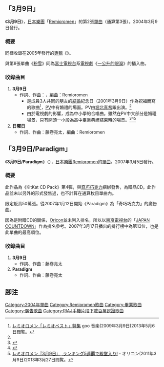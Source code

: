 {{Infobox Single
| Name           = 3月9日
| Artist         = [[Remioromen|Remioromen]]
| Album          = [[Ether|ether [蒼穹]]]
| A-side         = 
| B-side         = 日曜日
| Released       = 2004年3月9日
| Format         = 
| Recorded       = OORONG TOKYO STUDIO
| Genre          = [[J-POP|J-POP]]
| Length         = 
| Label          = [[SPEEDSTAR_RECORDS|SPEEDSTAR RECORDS]]
| Writer         = 藤卷亮太
| Producer       = [[Remioromen|Remioromen]]&[[小林武史|小林武史]]
| Certification  = *金（[[日本唱片協會|日本唱片協會]]）
| Chart position = *週間最高排行第11位（[[Oricon|Oricon]]）
| Last single    = [[電話_(Remioromen單曲)|電話]]<br />（2003年）
| This single    = '''3月9日'''<br />（2004年）
| Next single    = [[刺槐花_(Remioromen單曲)|刺槐花]]<br />（2004年）
}}

== 「3月9日」 ==
《'''3月9日'''》，[[日本|日本]][[樂團|樂團]]「[[Remioromen|Remioromen]]」的第2張[[單曲|單曲]]（通算第3張）。2004年3月9日發行。

=== 概要 ===
同樣收錄在2005年發行的[[專輯|專輯]]《{{tsl|ja|ether|Ether|ether [蒼穹]}}》。

與第8張單曲《[[粉雪_(Remioromen單曲)|粉雪]]》同為[[富士電視台|富士電視台]]系[[電視劇|電視劇]]《[[一公升的眼淚_(電視劇)|一公升的眼淚]]》的插入曲。

=== 收錄曲目 ===
#'''3月9日'''
#*作詞、作曲：{{tsl|ja|藤巻亮太|藤卷亮太}}，編曲：Remioromen
#**是成員3人共同的朋友的[[婚礼|結婚]]紀念日（2001年3月9日）作為祝福而寫的歌曲<ref>[http://music.goo.ne.jp/special/remioromen_090309/ レミオロメン「レミオベスト」特集] {{Wayback|url=http://music.goo.ne.jp/special/remioromen_090309/ |date=20140501235818 }} goo 音楽(2009年3月9日)2013年5月6日閲覧。</ref>，[[音樂影片|PV]]中有婚禮的場面。PV由[[堀北真希|堀北真希]]跟{{tsl|ja|池田鉄洋}}出演。<ref name="oric"/>
#**由於電視劇的影響，成為中小學{{tsl|ja|卒業式|畢業典禮}}的合唱曲。雖然在PV中大部分是婚禮場景，只有開頭一小段為高中畢業典禮結束時的場景。<ref name="oric">{{Cite news|publisher=オリコン|date=2009-03-05|url=http://www.oricon.co.jp/news/ranking/63734/full/|title=若者が選ぶ“卒業ソング”の定番 レミオロメンの「3月9日」|accessdate=2011-02-14|archive-date=2010-08-14|archive-url=https://web.archive.org/web/20100814003840/http://www.oricon.co.jp/news/ranking/63734/full|dead-url=no}}</ref><ref>{{cite web|publisher=オリコン|date=2010-03-03|url=http://www.oricon.co.jp/music/special/2010/graduation0303/index1.html|title=卒業ソングランキングで、レミオロメンが4連覇|accessdate=2010年3月9日|archive-date=2017-06-11|archive-url=https://web.archive.org/web/20170611165133/http://www.oricon.co.jp/music/special/2010/graduation0303/index1.html|dead-url=no}}</ref><ref>[http://www.oricon.co.jp/music/special/2011/graduation0309/index.html レミオロメン『3月9日』, ランキング5連覇で殿堂入り!] {{Wayback|url=http://www.oricon.co.jp/music/special/2011/graduation0309/index.html |date=20190626191713 }} - オリコン(2011年3月9日)2013年3月27日閲覧。</ref>
#'''日曜日'''
#*作詞、作曲：藤卷亮太，編曲：Remioromen

{{Infobox Single
| Name           = 3月9日/Paradigm
| Artist         = [[Remioromen|Remioromen]]
| Album          = 
| A-side         = 
| B-side         = 
| Released       = 2007年3月5日
| Format         = 
| Recorded       = 
| Genre          = [[J-POP|J-POP]]
| Length         = 
| Label          = [[breaktown_LABEL|breaktown LABEL]]
| Writer         = 
| Producer       = 
| Certification  = 
| Chart position = *週間最高排行第13位（[[JAPAN_COUNTDOWN|JAPAN COUNTDOWN]]）
| Last single    = -
| This single    = '''3月9日/Paradigm'''<br />（2007年）
| Next single    = -
}}

== 「3月9日/Paradigm」 ==
《'''3月9日/Paradigm'''》（{{lang-ja|'''3月9日／パラダイム'''}}），[[日本|日本]][[樂團|樂團]][[Remioromen|Remioromen]]的[[單曲|單曲]]。2007年3月5日發行。

=== 概要 ===
此作品為《KitKat CD Pack》第4彈，與[[奇巧巧克力|奇巧巧克力]]綑綁發售，為贈品CD。此作品並未以另外的形式發售過，也不計算在通算枚目單曲內。

限定販賣50萬張。從2007年1月12日開始《Paradigm》為「奇巧巧克力」的廣告曲。

因為是附贈CD的關係，[[Oricon|Oricon]]並未列入排名，所以以[[東京電視台|東京電視台]]的「[[JAPAN_COUNTDOWN|JAPAN COUNTDOWN]]」作為排名參考。2007年3月17日播出的排行榜中為第13位，也是此單曲的最高順位。

=== 收錄曲目 ===
#'''3月9日'''
#*作詞、作曲：藤卷亮太
#'''Paradigm'''
#*作詞、作曲：藤卷亮太

== 腳注 ==
{{Reflist}}

{{Remioromen}}

{{DEFAULTSORT:Sangatsu Kokonoka}}

[[Category:2004年單曲|Category:2004年單曲]]
[[Category:Remioromen歌曲|Category:Remioromen歌曲]]
[[Category:畢業歌曲|Category:畢業歌曲]]
[[Category:廣告歌曲|Category:廣告歌曲]]
[[Category:RIAJ手機片段下載百萬認證歌曲|Category:RIAJ手機片段下載百萬認證歌曲]]